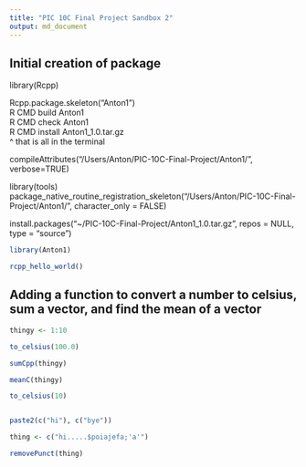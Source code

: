 ```yaml
---
title: "PIC 10C Final Project Sandbox 2"
output: md_document
---
```


## Initial creation of package

library(Rcpp)

Rcpp.package.skeleton("Anton1")  
R CMD build Anton1  
R CMD check Anton1  
R CMD install Anton1_1.0.tar.gz  
^ that is all in the terminal

compileAttributes("/Users/Anton/PIC-10C-Final-Project/Anton1/", verbose=TRUE)

library(tools)  
package_native_routine_registration_skeleton("/Users/Anton/PIC-10C-Final-Project/Anton1/", character_only = FALSE)

install.packages("~/PIC-10C-Final-Project/Anton1_1.0.tar.gz", repos = NULL, type = "source")


```r
library(Anton1)

rcpp_hello_world()
```

## Adding a function to convert a number to celsius, sum a vector, and find the mean of a vector
```r
thingy <- 1:10

to_celsius(100.0)

sumCpp(thingy)

meanC(thingy)

to_celsius(10)


paste2(c("hi"), c("bye"))

thing <- c("hi.....$poiajefa;'a'")

removePunct(thing)
```












